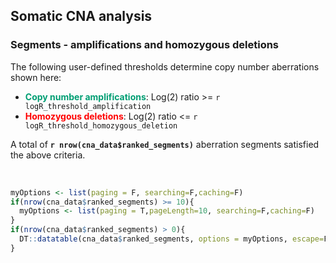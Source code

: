 ## Somatic CNA analysis

### Segments - amplifications and homozygous deletions

The following user-defined thresholds determine copy number aberrations shown here: 

* <span style="color:#009E73"><b>Copy number amplifications</b></span>: Log(2) ratio >= `r logR_threshold_amplification`
* <span style="color:red"><b>Homozygous deletions</b></span>: Log(2) ratio <= `r logR_threshold_homozygous_deletion`

A total of __`r nrow(cna_data$ranked_segments)`__ aberration segments satisfied the above criteria.

<br>
  
```r
myOptions <- list(paging = F, searching=F,caching=F)
if(nrow(cna_data$ranked_segments) >= 10){
  myOptions <- list(paging = T,pageLength=10, searching=F,caching=F)
}
if(nrow(cna_data$ranked_segments) > 0){
  DT::datatable(cna_data$ranked_segments, options = myOptions, escape=F, extensions = "Responsive") %>% DT::formatStyle('LogR',color='white', backgroundColor = DT::styleInterval(logR_threshold_homozygous_deletion, c('red', '#009E73')))
}
```

<br><br>
